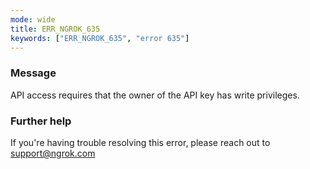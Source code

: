 ```yaml
---
mode: wide
title: ERR_NGROK_635
keywords: ["ERR_NGROK_635", "error 635"]
---
```


### Message

API access requires that the owner of the API key has write privileges.

### Further help

If you're having trouble resolving this error, please reach out to [support@ngrok.com](mailto:support@ngrok.com?subject=Help%20with%20ERR_NGROK_635)
